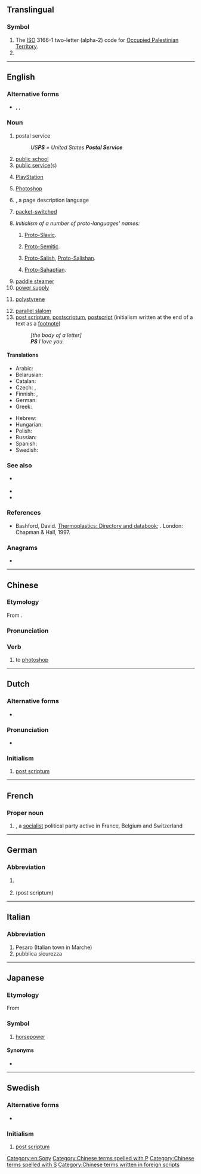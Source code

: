 {{also|Appendix:Variations of “ps”}}
==Translingual==

===Symbol===
{{head|mul|symbol}}

# The [[ISO]] 3166-1 two-letter (alpha-2) code for [[Occupied Palestinian Territory]].
# {{SI-unit-abbnp|peta|siemens|electrical conductance}}

----

==English==

===Alternative forms===
* {{sense|postscriptum}} {{l|en|P.S.}}, {{l|en|p.s.}}, {{l|en|ps.}}

===Noun===
{{en-noun|-}}

# postal service
#: ''US'''PS''' = United States '''Postal Service'''''
# [[public school]]
# [[public service]](s)
# {{lb|en|video games}} [[PlayStation]]
# {{lb|en|software}} [[Photoshop]]
# {{lb|en|computing}} {{w|PostScript}}, a page description language
# {{lb|en|telecommunications}} [[packet-switched]]
# ''Initialism of a number of proto-languages' names:''
## {{lb|en|linguistics}} [[Proto-Slavic]].
## {{lb|en|linguistics}} [[Proto-Semitic]].
## {{lb|en|linguistics}} [[Proto-Salish]], [[Proto-Salishan]].
## {{lb|en|linguistics}} [[Proto-Sahaptian]].
# [[paddle steamer]]
# [[power supply]]
# {{lb|en|organic compound}} [[polystyrene]]
# [[parallel slalom]]
# [[post scriptum]], [[postscriptum]], [[postscript]] (initialism written at the end of a text as a [[footnote]])
#: ''[the body of a letter]''
#: '''''PS''' I love you.''

====Translations====
{{trans-top|addendum to a letter}}
* Arabic: {{t|ar|مُلَاحَظَة|f}}
* Belarusian: {{t|be|P.S.|sc=Cyrl}}
* Catalan: {{t+|ca|PS}}
* Czech: {{t+|cs|PS}}, {{t|cs|P.S.}}
* Finnish: {{t+|fi|PS}}, {{t|fi|JK}}
* German: {{t+|de|NS}}
* Greek: {{t|el|ΥΓ.|n}}
{{trans-mid}}
* Hebrew: {{t|he|נ״ב|tr=n"b}}
* Hungarian: {{t|hu|Ui.}}
* Polish: {{t+|pl|PS}}
* Russian: {{t|ru|P. S.}}
* Spanish: {{t|es|P.D.}}
* Swedish: {{t+|sv|PS}}
{{trans-bottom}}


===See also===
* {{sense|packet-switched}} {{pedia|lang=en|Packet switching}}
* {{l|en|deinde scriptum|d.s.}}
* {{l|en|p.p.s.}}

===References===
* {{lb|en|organic compound}} Bashford, David. [http://books.google.com/books?id=ycLq-EYaE0QC&dq=a.+schulman&source=gbs_navlinks_s Thermoplastics: Directory and databook]; {{ISBN|9780412733505}}. London: Chapman & Hall, 1997.

===Anagrams===
* {{anagrams|en|a=ps|S&P|SP|Sp|s.p.|s/p|sp}}

[[Category:en:Sony]]

----

==Chinese==

===Etymology===
From {{der|zh|en|photoshop|'''p'''hoto'''s'''hop}}.

===Pronunciation===
{{zh-pron
|m=pì-áisi,py=PS
|cat=v
}}

===Verb===
{{zh-verb}}

# to [[photoshop]]

[[Category:Chinese terms spelled with P]]
[[Category:Chinese terms spelled with S]]
[[Category:Chinese terms written in foreign scripts]]

----

==Dutch==

===Alternative forms===
* {{l|nl|P.S.}}

===Pronunciation===
* {{audio|nl|Nl-PS.ogg|Audio}}

===Initialism===
{{rfc-header|nl|Initialism}}
{{head|nl|initialism}}

# [[post scriptum]]

----

==French==

===Proper noun===
{{fr-proper noun|m}}

# {{initialism of|fr|[[w:Parti Socialiste|Parti Socialiste]]|nodot=1}}, a [[socialist]] political party active in France, Belgium and Switzerland

----

==German==

===Abbreviation===
{{rfc-header|de|Abbreviation}}
{{head|de|abbreviation}}

# {{abbreviation of|de|Pferdestärke|nodot=1}} {{gloss|horsepower}}
# {{abbreviation of|de|Postskriptum|nodot=1}} (post scriptum)

----

==Italian==

===Abbreviation===
{{rfc-header|it|Abbreviation}}
{{head|it|abbreviation}}

# Pesaro (Italian town in Marche)
# pubblica sicurezza

----

==Japanese==

===Etymology===
From {{etyl|de|ja|sort=ひいえす'}} {{m|de|Pferdestärke}}

===Symbol===
{{ja-pos|ピーエス|symbol}}

# [[horsepower]]

====Synonyms====
* {{ja-r|馬力|ばりき}}

----

==Swedish==

===Alternative forms===
* {{l|sv|P.S.}}

===Initialism===
{{rfc-header|sv|Initialism}}
{{head|sv|initialism}}

# [[post scriptum]]